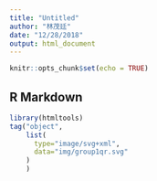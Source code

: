 ```yaml
---
title: "Untitled"
author: "林茂廷"
date: "12/28/2018"
output: html_document
---
```


```r
knitr::opts_chunk$set(echo = TRUE)
```

## R Markdown

```r
library(htmltools)
tag("object",
    list(
      type="image/svg+xml",
      data="img/group1qr.svg"
    )
    )
```


